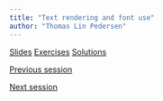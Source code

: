 ```yaml
---
title: "Text rendering and font use"
author: "Thomas Lin Pedersen"
---
```


::: {.text-center .plain}
:::::: {.btn-group}
[Slides](../slides/2_1_text_fonts.qmd){.btn .btn-primary role="button"}
[Exercises](){.btn .btn-success .disabled role="button"}
[Solutions](){.btn .btn-warning .disabled role="button"}
::::::
:::

::: {.d-flex .justify-content-between}
[<i class="bi bi-caret-left"></i> Previous session](../sessions/1_2_ggplot2.qmd){.btn .btn-sm .btn-outline-secondary role="button"}

[Next session <i class="bi bi-caret-right"></i>](../sessions/2_2_theme_guide.qmd){.btn .btn-sm .btn-outline-secondary role="button"}
:::
